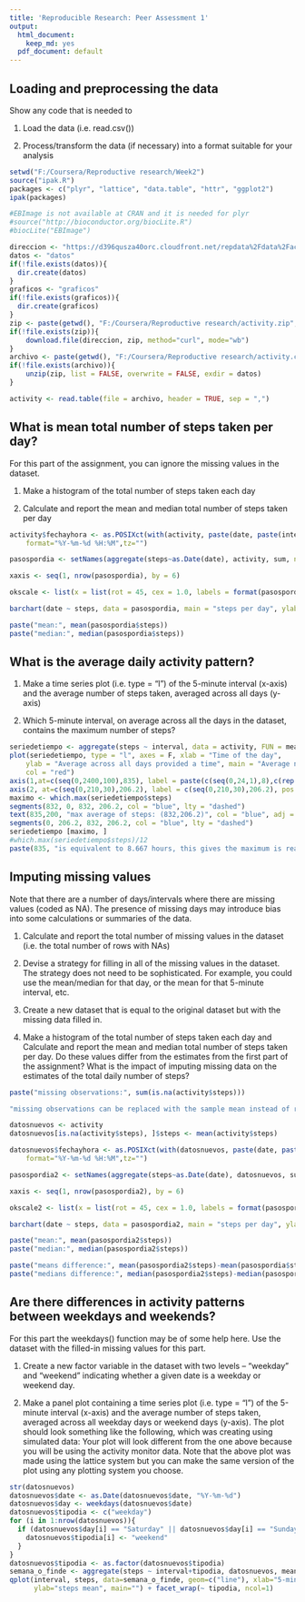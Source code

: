 ```yaml
---
title: 'Reproducible Research: Peer Assessment 1'
output:
  html_document:
    keep_md: yes
  pdf_document: default
---
```



## Loading and preprocessing the data

Show any code that is needed to 

1. Load the data (i.e. read.csv())

2. Process/transform the data (if necessary) into a format suitable for your analysis

```r
setwd("F:/Coursera/Reproductive research/Week2")
source("ipak.R")
packages <- c("plyr", "lattice", "data.table", "httr", "ggplot2")
ipak(packages)

#EBImage is not available at CRAN and it is needed for plyr
#source("http://bioconductor.org/biocLite.R")
#biocLite("EBImage")

direccion <- "https://d396qusza40orc.cloudfront.net/repdata%2Fdata%2Factivity.zip"
datos <- "datos"
if(!file.exists(datos)){
  dir.create(datos)
} 
graficos <- "graficos" 
if(!file.exists(graficos)){
  dir.create(graficos)
}
zip <- paste(getwd(), "F:/Coursera/Reproductive research/activity.zip", sep = "")
if(!file.exists(zip)){
	download.file(direccion, zip, method="curl", mode="wb")
}
archivo <- paste(getwd(), "F:/Coursera/Reproductive research/activity.csv", sep = "")
if(!file.exists(archivo)){
	unzip(zip, list = FALSE, overwrite = FALSE, exdir = datos)
}

activity <- read.table(file = archivo, header = TRUE, sep = ",")
```

## What is mean total number of steps taken per day?

For this part of the assignment, you can ignore the missing values in the dataset.

1. Make a histogram of the total number of steps taken each day

2. Calculate and report the mean and median total number of steps taken per day

```r
activity$fechayhora <- as.POSIXct(with(activity, paste(date, paste(interval %/% 100, interval %% 100, sep=":"))),
    format="%Y-%m-%d %H:%M",tz="")

pasospordia <- setNames(aggregate(steps~as.Date(date), activity, sum, na.rm = TRUE), c("date","steps"))

xaxis <- seq(1, nrow(pasospordia), by = 6)

okscale <- list(x = list(rot = 45, cex = 1.0, labels = format(pasospordia$date, "%d-%b-%Y")[xaxis], at = xaxis))

barchart(date ~ steps, data = pasospordia, main = "steps per day", ylab = "steps", xlab = "date", scales = okscale, horizontal = F)

paste("mean:", mean(pasospordia$steps))
paste("median:", median(pasospordia$steps))
```

## What is the average daily activity pattern?

1. Make a time series plot (i.e. type = "l") of the 5-minute interval (x-axis) and the average number of steps taken, averaged across all days (y-axis)

2. Which 5-minute interval, on average across all the days in the dataset, contains the maximum number of steps?

```r
seriedetiempo <- aggregate(steps ~ interval, data = activity, FUN = mean)
plot(seriedetiempo, type = "l", axes = F, xlab = "Time of the day", 
    ylab = "Average across all days provided a time", main = "Average number of steps taken", 
    col = "red")
axis(1,at=c(seq(0,2400,100),835), label = paste(c(seq(0,24,1),8),c(rep(":00",25),":40"),sep=""), pos = 0)
axis(2, at=c(seq(0,210,30),206.2), label = c(seq(0,210,30),206.2), pos = 0)
maximo <- which.max(seriedetiempo$steps)
segments(832, 0, 832, 206.2, col = "blue", lty = "dashed")
text(835,200, "max average of steps: (832,206.2)", col = "blue", adj = c(-.1, -.1))
segments(0, 206.2, 832, 206.2, col = "blue", lty = "dashed")
seriedetiempo [maximo, ]
#which.max(seriedetiempo$steps)/12
paste(835, "is equivalent to 8.667 hours, this gives the maximum is reached at 8:40 am")
```

## Imputing missing values

Note that there are a number of days/intervals where there are missing values (coded as NA). The presence of missing days may introduce bias into some calculations or summaries of the data.

1. Calculate and report the total number of missing values in the dataset (i.e. the total number of rows with NAs)

2. Devise a strategy for filling in all of the missing values in the dataset. The strategy does not need to be sophisticated. For example, you could use the mean/median for that day, or the mean for that 5-minute interval, etc.

3. Create a new dataset that is equal to the original dataset but with the missing data filled in.

4. Make a histogram of the total number of steps taken each day and Calculate and report the mean and median total number of steps taken per day. Do these values differ from the estimates from the first part of the assignment? What is the impact of imputing missing data on the estimates of the total daily number of steps?

```r
paste("missing observations:", sum(is.na(activity$steps)))

"missing observations can be replaced with the sample mean instead of replacing them by zero (the 1st won't bias the estimates while the 2nd will)"

datosnuevos <- activity
datosnuevos[is.na(activity$steps), ]$steps <- mean(activity$steps)

datosnuevos$fechayhora <- as.POSIXct(with(datosnuevos, paste(date, paste(interval %/% 100, interval %% 100, sep=":"))),
    format="%Y-%m-%d %H:%M",tz="")

pasospordia2 <- setNames(aggregate(steps~as.Date(date), datosnuevos, sum, na.rm = TRUE), c("date","steps"))

xaxis <- seq(1, nrow(pasospordia2), by = 6)

okscale2 <- list(x = list(rot = 45, cex = 1.0, labels = format(pasospordia2$date, "%d-%b-%Y")[xaxis], at = xaxis))

barchart(date ~ steps, data = pasospordia2, main = "steps per day", ylab = "steps", xlab = "date", scales = okscale2, horizontal = F)

paste("mean:", mean(pasospordia2$steps))
paste("median:", median(pasospordia2$steps))

paste("means difference:", mean(pasospordia2$steps)-mean(pasospordia$steps))
paste("medians difference:", median(pasospordia2$steps)-median(pasospordia$steps))
```

## Are there differences in activity patterns between weekdays and weekends?

For this part the weekdays() function may be of some help here. Use the dataset with the filled-in missing values for this part.

1. Create a new factor variable in the dataset with two levels – “weekday” and “weekend” indicating whether a given date is a weekday or weekend day.

2. Make a panel plot containing a time series plot (i.e. type = "l") of the 5-minute interval (x-axis) and the average number of steps taken, averaged across all weekday days or weekend days (y-axis). The plot should look something like the following, which was creating using simulated data:
Your plot will look different from the one above because you will be using the activity monitor data. Note that the above plot was made using the lattice system but you can make the same version of the plot using any plotting system you choose.

```r
str(datosnuevos)
datosnuevos$date <- as.Date(datosnuevos$date, "%Y-%m-%d")
datosnuevos$day <- weekdays(datosnuevos$date)
datosnuevos$tipodia <- c("weekday")
for (i in 1:nrow(datosnuevos)){
  if (datosnuevos$day[i] == "Saturday" || datosnuevos$day[i] == "Sunday"){
    datosnuevos$tipodia[i] <- "weekend"
  }
}
datosnuevos$tipodia <- as.factor(datosnuevos$tipodia)
semana_o_finde <- aggregate(steps ~ interval+tipodia, datosnuevos, mean)
qplot(interval, steps, data=semana_o_finde, geom=c("line"), xlab="5-min intervals", 
      ylab="steps mean", main="") + facet_wrap(~ tipodia, ncol=1)
```